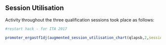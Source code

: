## Session Utilisation

Activity throughout the three qualification sessions took place as follows:

```r
#restart hack - for ITA 2017

```

```r
promoter_ergastf1dj(augmented_session_utilisation_chart(qlapsb,2,session=paste("F1",gp,"2018, Qualifying")))
```
